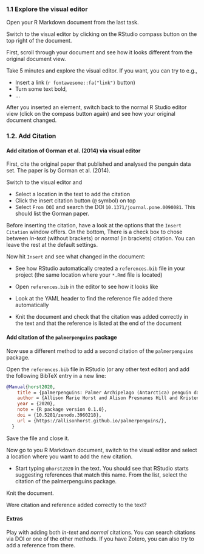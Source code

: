 ### 1.1 Explore the visual editor

Open your R Markdown document from the last task. 

Switch to the visual editor by clicking on the RStudio compass button on the top right of 
the document. 

First, scroll through your document and see how it looks different
from the original document view.

Take 5 minutes and explore the visual editor. If you want, you can try to e.g.,

- Insert a link  (`r fontawesome::fa("link")` button)
- Turn some text bold, 
- ...

After you inserted an element, switch back to the normal R Studio editor view 
(click on the compass button again) and see how your original document changed.

### 1.2. Add Citation

#### Add citation of Gorman et al. (2014) via visual editor

First, cite the original paper that published and analysed the penguin data
set. The paper is by Gorman et al. (2014).

Switch to the visual editor and

- Select a location in the text to add the citation
- Click the insert citation button (`@` symbol) on top
- Select `From DOI` and search the DOI `10.1371/journal.pone.0090081`. This should
list the Gorman paper.

Before inserting the citation, have a look at the options that the
`Insert Citation` window offers. 
On the bottom, There is a check box to chose between *in-text* (without brackets) 
or *normal* (in brackets) citation.
You can leave the rest at the default settings. 

Now hit `Insert` and see what changed in the document:

- See how RStudio automatically created a `references.bib` file in your project
(the same location where your `*.Rmd` file is located)
- Open `references.bib` in the editor to see how it looks like
- Look at the YAML header to find the reference file added there automatically

- Knit the document and check that the citation was added correctly in the text and 
that the reference is listed at the end of the document

#### Add citation of the `palmerpenguins` package

Now use a different method to add a second citation of the `palmerpenguins` package. 

Open the `references.bib` file in RStudio (or any other text editor) and add the
following BibTeX entry in a new line:

```bibtex
@Manual{horst2020,
    title = {palmerpenguins: Palmer Archipelago (Antarctica) penguin data},
    author = {Allison Marie Horst and Alison Presmanes Hill and Kristen B Gorman},
    year = {2020},
    note = {R package version 0.1.0},
    doi = {10.5281/zenodo.3960218},
    url = {https://allisonhorst.github.io/palmerpenguins/},
  }
```

Save the file and close it.

Now go to you R Markdown document, switch to the visual editor and select a location
where you want to add the new citation.

- Start typing `@horst2020` in the text. You should see that RStudio starts suggesting
references that match this name. From the list, select the citation of the 
palmerpenguins package.

Knit the document.

Were citation and reference added correctly to the text?

#### Extras

Play with adding both *in-text* and *normal* citations. You can search 
citations via DOI or one of the other methods.
If you have Zotero, you can also try to add a reference from there.